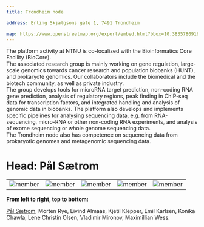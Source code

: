---
title: Trondheim node

address: Erling Skjalgsons gate 1, 7491 Trondheim

map: https://www.openstreetmap.org/export/embed.html?bbox=10.38357809185982%2C63.41694633736231%2C10.394768267869951%2C63.42271667428782&layer=mapnik&marker=63.419451681013936%2C10.391073179864883
---


The platform activity at NTNU is co-localized with the Bio­informatics Core Facility (BioCore).
<br/>
The associated research group is mainly working on gene regulation, large-scale genomics towards cancer research and population bio­banks (HUNT), and prokaryote genomics. Our collaborators include the biomedical and the biotech community, as well as private industry. 
<br/>
The group develops tools for microRNA target prediction, non-coding RNA gene prediction, analysis of regulatory regions, peak finding in ChIP-seq data for transcription factors, and integrated handling and analysis of genomic data in biobanks. The platform also develops and implements specific pipelines for analysing sequencing data, e.g. from RNA-sequencing, micro-RNA or other non-coding RNA experiments, and analysis of exome sequencing or whole genome sequencing data. 
<br/>
The Trondheim node also has competence on sequencing data from prokaryotic genomes and metagenomic sequencing data.
<br/>
# **Head: Pål Sætrom**


||||||
:-:|:-:|:-:|:-:|:-:
![member](../../assets/people/paal-saetrom.png) |![member](../../assets/people/Morten_Rye.jpg) | ![member](../../assets/people/eivind_almaas.jpg) | ![member](../../assets/people/kjetil_klepper.jpg) | ![member](../../assets/people/emil_karlsen.jpg)  | ![member](../../assets/people/konika_chawla.jpg)  | ![member](../../assets/people/lene_olsen.jpg)  | ![member](../../assets/people/vladimir_mironov.jpg)  | ![member](../../assets/people/maximilian_wess.jpg) 


**From left to right, top to bottom:**

[Pål Sætrom](https://www.ntnu.no/ansatte/pal.satrom), Morten Rye, Eivind Almaas, Kjetil Klepper, Emil Karlsen, Konika Chawla, Lene Christin Olsen, Vladimir Mironov, Maximillian Wess.
